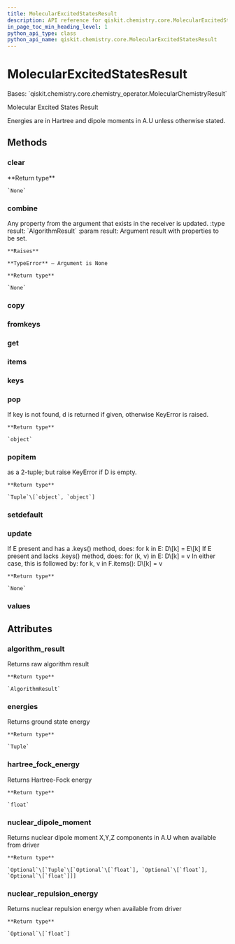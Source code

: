 ```yaml
---
title: MolecularExcitedStatesResult
description: API reference for qiskit.chemistry.core.MolecularExcitedStatesResult
in_page_toc_min_heading_level: 1
python_api_type: class
python_api_name: qiskit.chemistry.core.MolecularExcitedStatesResult
---
```


# MolecularExcitedStatesResult

<Class id="qiskit.chemistry.core.MolecularExcitedStatesResult" isDedicatedPage={true} github="https://github.com/qiskit-community/qiskit-aqua/tree/stable/0.9/qiskit/chemistry/core/chemistry_operator.py" signature="MolecularExcitedStatesResult(a_dict=None)">
  Bases: `qiskit.chemistry.core.chemistry_operator.MolecularChemistryResult`

  Molecular Excited States Result

  Energies are in Hartree and dipole moments in A.U unless otherwise stated.

  ## Methods

  ### clear

  <Function id="qiskit.chemistry.core.MolecularExcitedStatesResult.clear" signature="MolecularExcitedStatesResult.clear()">
    **Return type**

    `None`
  </Function>

  ### combine

  <Function id="qiskit.chemistry.core.MolecularExcitedStatesResult.combine" signature="MolecularExcitedStatesResult.combine(result)">
    Any property from the argument that exists in the receiver is updated. :type result: `AlgorithmResult` :param result: Argument result with properties to be set.

    **Raises**

    **TypeError** – Argument is None

    **Return type**

    `None`
  </Function>

  ### copy

  <Function id="qiskit.chemistry.core.MolecularExcitedStatesResult.copy" signature="MolecularExcitedStatesResult.copy()" />

  ### fromkeys

  <Function id="qiskit.chemistry.core.MolecularExcitedStatesResult.fromkeys" signature="classmethod MolecularExcitedStatesResult.fromkeys(iterable, value=None)" />

  ### get

  <Function id="qiskit.chemistry.core.MolecularExcitedStatesResult.get" signature="MolecularExcitedStatesResult.get(k[, d]) → D[k] if k in D, else d. d defaults to None." />

  ### items

  <Function id="qiskit.chemistry.core.MolecularExcitedStatesResult.items" signature="MolecularExcitedStatesResult.items() → a set-like object providing a view on D’s items" />

  ### keys

  <Function id="qiskit.chemistry.core.MolecularExcitedStatesResult.keys" signature="MolecularExcitedStatesResult.keys() → a set-like object providing a view on D’s keys" />

  ### pop

  <Function id="qiskit.chemistry.core.MolecularExcitedStatesResult.pop" signature="MolecularExcitedStatesResult.pop(key, default=None)">
    If key is not found, d is returned if given, otherwise KeyError is raised.

    **Return type**

    `object`
  </Function>

  ### popitem

  <Function id="qiskit.chemistry.core.MolecularExcitedStatesResult.popitem" signature="MolecularExcitedStatesResult.popitem()">
    as a 2-tuple; but raise KeyError if D is empty.

    **Return type**

    `Tuple`\[`object`, `object`]
  </Function>

  ### setdefault

  <Function id="qiskit.chemistry.core.MolecularExcitedStatesResult.setdefault" signature="MolecularExcitedStatesResult.setdefault(k[, d]) → D.get(k,d), also set D[k]=d if k not in D" />

  ### update

  <Function id="qiskit.chemistry.core.MolecularExcitedStatesResult.update" signature="MolecularExcitedStatesResult.update(*args, **kwargs)">
    If E present and has a .keys() method, does: for k in E: D\[k] = E\[k] If E present and lacks .keys() method, does: for (k, v) in E: D\[k] = v In either case, this is followed by: for k, v in F.items(): D\[k] = v

    **Return type**

    `None`
  </Function>

  ### values

  <Function id="qiskit.chemistry.core.MolecularExcitedStatesResult.values" signature="MolecularExcitedStatesResult.values() → an object providing a view on D’s values" />

  ## Attributes

  ### algorithm\_result

  <Attribute id="qiskit.chemistry.core.MolecularExcitedStatesResult.algorithm_result">
    Returns raw algorithm result

    **Return type**

    `AlgorithmResult`
  </Attribute>

  ### energies

  <Attribute id="qiskit.chemistry.core.MolecularExcitedStatesResult.energies">
    Returns ground state energy

    **Return type**

    `Tuple`
  </Attribute>

  ### hartree\_fock\_energy

  <Attribute id="qiskit.chemistry.core.MolecularExcitedStatesResult.hartree_fock_energy">
    Returns Hartree-Fock energy

    **Return type**

    `float`
  </Attribute>

  ### nuclear\_dipole\_moment

  <Attribute id="qiskit.chemistry.core.MolecularExcitedStatesResult.nuclear_dipole_moment">
    Returns nuclear dipole moment X,Y,Z components in A.U when available from driver

    **Return type**

    `Optional`\[`Tuple`\[`Optional`\[`float`], `Optional`\[`float`], `Optional`\[`float`]]]
  </Attribute>

  ### nuclear\_repulsion\_energy

  <Attribute id="qiskit.chemistry.core.MolecularExcitedStatesResult.nuclear_repulsion_energy">
    Returns nuclear repulsion energy when available from driver

    **Return type**

    `Optional`\[`float`]
  </Attribute>
</Class>

